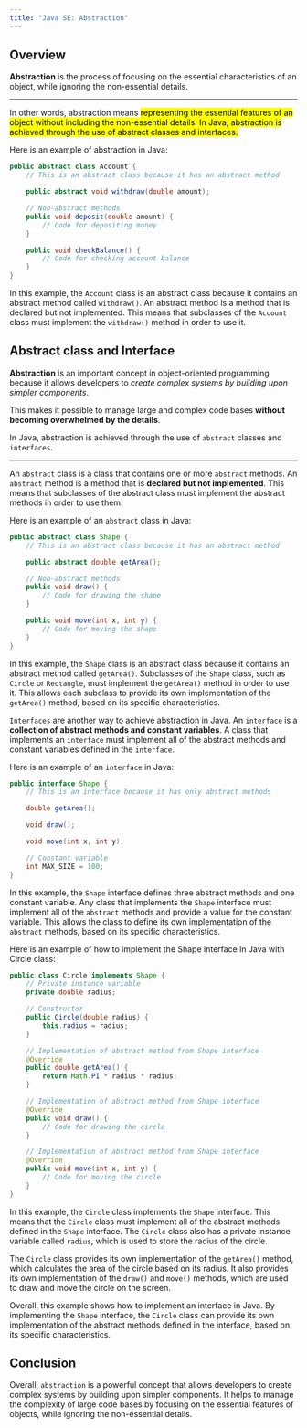 ```yaml
---
title: "Java SE: Abstraction"
---
```


## Overview

::: {.summary}
**Abstraction** is the process of focusing on the essential characteristics of an object, while ignoring the non-essential details.
:::
---

In other words, abstraction means <mark>representing the essential features of an object without including the non-essential details<mark>. In Java, abstraction is achieved through the use of abstract classes and interfaces.

Here is an example of abstraction in Java:

``` java
public abstract class Account {
    // This is an abstract class because it has an abstract method

    public abstract void withdraw(double amount);

    // Non-abstract methods
    public void deposit(double amount) {
        // Code for depositing money
    }

    public void checkBalance() {
        // Code for checking account balance
    }
}
```

In this example, the `Account` class is an abstract class because it contains an abstract method called `withdraw()`. An abstract method is a method that is declared but not implemented. This means that subclasses of the `Account` class must implement the `withdraw()` method in order to use it.

## Abstract class and  Interface

**Abstraction** is an important concept in object-oriented programming because it allows developers to *create complex systems by building upon simpler components*. 

This makes it possible to manage large and complex code bases **without becoming overwhelmed by the details**.

::: {.summary}
In Java, abstraction is achieved through the use of ``abstract`` classes and ``interfaces``.
:::
---

An ``abstract`` class is a class that contains one or more ``abstract`` methods. An ``abstract`` method is a method that is **declared but not implemented**. This means that subclasses of the abstract class must implement the abstract methods in order to use them.

Here is an example of an ``abstract`` class in Java:

``` java
public abstract class Shape {
    // This is an abstract class because it has an abstract method

    public abstract double getArea();

    // Non-abstract methods
    public void draw() {
        // Code for drawing the shape
    }

    public void move(int x, int y) {
        // Code for moving the shape
    }
}
```

In this example, the `Shape` class is an abstract class because it contains an abstract method called `getArea()`. Subclasses of the `Shape` class, such as `Circle` or `Rectangle`, must implement the `getArea()` method in order to use it. This allows each subclass to provide its own implementation of the `getArea()` method, based on its specific characteristics.

``Interfaces`` are another way to achieve abstraction in Java. An ``interface`` is a **collection of abstract methods and constant variables**. A class that implements an ``interface`` must implement all of the abstract methods and constant variables defined in the ``interface``.

Here is an example of an ``interface`` in Java:

``` java
public interface Shape {
    // This is an interface because it has only abstract methods

    double getArea();

    void draw();

    void move(int x, int y);

    // Constant variable
    int MAX_SIZE = 100;
}
```

In this example, the `Shape` interface defines three abstract methods and one constant variable. Any class that implements the `Shape` interface must implement all of the ``abstract`` methods and provide a value for the constant variable. This allows the class to define its own implementation of the ``abstract`` methods, based on its specific characteristics.

Here is an example of how to implement the Shape interface in Java with Circle class:

``` java
public class Circle implements Shape {
    // Private instance variable
    private double radius;

    // Constructor
    public Circle(double radius) {
        this.radius = radius;
    }

    // Implementation of abstract method from Shape interface
    @Override
    public double getArea() {
        return Math.PI * radius * radius;
    }

    // Implementation of abstract method from Shape interface
    @Override
    public void draw() {
        // Code for drawing the circle
    }

    // Implementation of abstract method from Shape interface
    @Override
    public void move(int x, int y) {
        // Code for moving the circle
    }
}
```

In this example, the `Circle` class implements the `Shape` interface. This means that the `Circle` class must implement all of the abstract methods defined in the `Shape` interface. The `Circle` class also has a private instance variable called `radius`, which is used to store the radius of the circle.

The `Circle` class provides its own implementation of the `getArea()` method, which calculates the area of the circle based on its radius. It also provides its own implementation of the `draw()` and `move()` methods, which are used to draw and move the circle on the screen.

Overall, this example shows how to implement an interface in Java. By implementing the `Shape` interface, the `Circle` class can provide its own implementation of the abstract methods defined in the interface, based on its specific characteristics.

## Conclusion

Overall, ``abstraction`` is a powerful concept that allows developers to create complex systems by building upon simpler components. It helps to manage the complexity of large code bases by focusing on the essential features of objects, while ignoring the non-essential details.

